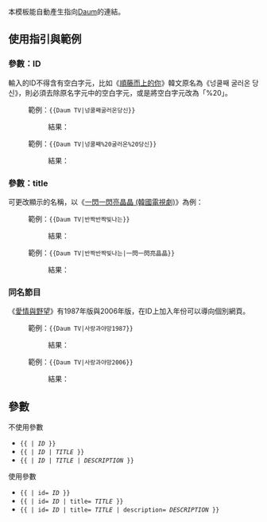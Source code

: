 {{NoteTA
|1 = zh-cn:示例; zh-tw:範例;
|2 = zh-cn:重定向; zh-tw:重新導向;
}}
{{Documentation subpage}}<!-- 在本行下編輯模板說明 -->
本模板能自動產生指向[[多音|Daum]]的連結。

== 使用指引與範例 ==
=== 參數：ID ===
輸入的ID不得含有空白字元，比如《[[順藤而上的你]]》韓文原名為《넝쿨째 굴러온 당신》，則必須去除原名字元中的空白字元，或是將空白字元改為「%20」。
:範例：<code><nowiki>{{</nowiki>Daum TV|넝쿨째굴러온당신}}</code>
::結果：{{Daum TV|넝쿨째굴러온당신|順藤而上的你}}
:範例：<code><nowiki>{{</nowiki>Daum TV|넝쿨째%20굴러온%20당신}}</code>
::結果：{{Daum TV|넝쿨째굴러온당신|順藤而上的你}}

=== 參數：title ===
可更改顯示的名稱，以《[[一閃一閃亮晶晶 (韓國電視劇)]]》為例：
:範例：<code><nowiki>{{Daum TV|반짝반짝빛나는}}</nowiki></code>
::結果：{{Daum TV|반짝반짝빛나는|一閃一閃亮晶晶 (韓國電視劇)}}
:範例：<code><nowiki>{{Daum TV|반짝반짝빛나는|一閃一閃亮晶晶}}</nowiki></code>
::結果：{{Daum TV|반짝반짝빛나는|一閃一閃亮晶晶}}

=== 同名節目 ===
《[[愛情與野望]]》有1987年版與2006年版，在ID上加入年份可以導向個別網頁。
:範例：<code><nowiki>{{Daum TV|사랑과야망1987}}</nowiki></code>
::結果：{{Daum TV|사랑과야망1987|愛情與野望1987}}
:範例：<code><nowiki>{{Daum TV|사랑과야망2006}}</nowiki></code>
::結果：{{Daum TV|사랑과야망2006|愛情與野望2006}}

== 參數 ==
;不使用參數
* <code><nowiki>{{</nowiki>{{BASEPAGENAME}} | ''ID'' <nowiki>}}</nowiki></code>
* <code><nowiki>{{</nowiki>{{BASEPAGENAME}} | ''ID'' | ''TITLE'' <nowiki>}}</nowiki></code>
* <code><nowiki>{{</nowiki>{{BASEPAGENAME}} | ''ID'' | ''TITLE'' | ''DESCRIPTION'' <nowiki>}}</nowiki></code>

;使用參數
* <code><nowiki>{{</nowiki>{{BASEPAGENAME}} | id= ''ID'' <nowiki>}}</nowiki></code>
* <code><nowiki>{{</nowiki>{{BASEPAGENAME}} | id= ''ID'' | title= ''TITLE'' <nowiki>}}</nowiki></code>
* <code><nowiki>{{</nowiki>{{BASEPAGENAME}} | id= ''ID'' | title= ''TITLE'' | description= ''DESCRIPTION'' <nowiki>}}</nowiki></code>

<includeonly>{{sandbox other||
<!-- 本行下加入模板的分類，跨維基連結加入Wikidata（參見[[Wikipedia:维基数据]]） -->
[[Category:模板数据文档]]
[[Category:電視外部資源模板]]
[[Category:使用维基数据信息的模板]]
[[Category:添加追踪分类的模板]]
}}</includeonly>